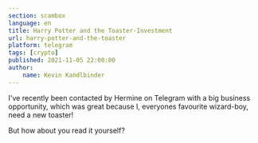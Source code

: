 ```yaml
---
section: scambox
language: en
title: Harry Potter and the Toaster-Investment
url: harry-potter-and-the-toaster
platform: telegram
tags: [crypto]
published: 2021-11-05 22:00:00
author:
    name: Kevin Kandlbinder
---
```


I've recently been contacted by Hermine on Telegram with a big business opportunity,
which was great because I, everyones favourite wizard-boy, need a new toaster!

But how about you read it yourself?

<Chat
    src="https://cdn.kevink.dev/chats/scams/01_hermine/index.html"
    type="telegram"
/>
